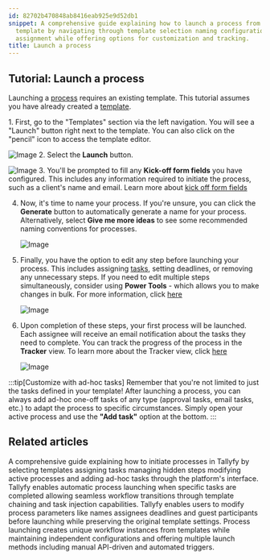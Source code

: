 ```yaml
---
id: 82702b470848ab8416eab925e9d52db1
snippet: A comprehensive guide explaining how to launch a process from an existing
  template by navigating through template selection naming configuration and task
  assignment while offering options for customization and tracking.
title: Launch a process
---
```



## Tutorial: Launch a process

Launching a [process](/products/pro/tracking-and-tasks/processes/) requires an existing template. This tutorial assumes you have already created a [template](/products/pro/tutorials/your-first-template/).

<Steps>
1. First, go to the "Templates" section via the left navigation. You will see a "Launch" button right next to the template. You can also click on the "pencil" icon to access the template editor.

   ![Image](https://screenshots.tallyfy.com/tallyfy%2Fpro%2Fdesktop-light-open-edit-mode-template.png)
2. Select the **Launch** button.

   ![Image](https://screenshots.tallyfy.com/tallyfy%2Fpro%2Fdesktop-light-click-launchprocess-from-template-view.png)
3. You'll be prompted to fill any **Kick-off form fields** you have configured. This includes any information required to initiate the process, such as a client's name and email. Learn more about [kick off form fields](/products/pro/launching/triggers/kick-off-forms/)

4. Now, it's time to name your process. If you're unsure, you can click the **Generate** button to automatically generate a name for your process. Alternatively, select **Give me more ideas** to see some recommended naming conventions for processes.

   ![Image](https://screenshots.tallyfy.com/tallyfy%2Fpro%2Fdesktop-light-name-process-before-launch.png)
5. Finally, you have the option to edit any step before launching your process. This includes assigning [tasks](/products/pro/tracking-and-tasks/tasks/), setting deadlines, or removing any unnecessary steps. If you need to edit multiple steps simultaneously, consider using **Power Tools** - which allows you to make changes in bulk. For more information, click [here](/products/pro/documenting/templates/how-can-power-tools-enhance-my-tallyfy-experience/)

   ![Image](https://screenshots.tallyfy.com/tallyfy%2Fpro%2Fdesktop-light-edit-process-before-launch1.png)
6. Upon completion of these steps, your first process will be launched. Each assignee will receive an email notification about the tasks they need to complete. You can track the progress of the process in the **Tracker** view. To learn more about the Tracker view, click [here](/products/pro/tracking-and-tasks/tracker-view/how-can-i-manage-and-track-my-processes-on-tallyfy/)

   ![Image](https://screenshots.tallyfy.com/tallyfy%2Fpro%2Fdesktop-light-showcase-tracker-tab.png)
</Steps>

:::tip[Customize with ad-hoc tasks]
Remember that you're not limited to just the tasks defined in your template! After launching a process, you can always add ad-hoc one-off tasks of any type (approval tasks, email tasks, etc.) to adapt the process to specific circumstances. Simply open your active process and use the **"Add task"** option at the bottom.
:::


## Related articles
<CardGrid>
<LinkTitleCard header="<b>Launching > Launch manually</b>" href="/products/pro/launching/how-can-i-launch-a-process-in-tallyfy/" > A comprehensive guide explaining how to initiate processes in Tallyfy by selecting templates assigning tasks managing hidden steps modifying active processes and adding ad-hoc tasks through the platform's interface. </LinkTitleCard>
<LinkTitleCard header="<b>Launching > Launch another process when a task is completed</b>" href="/products/pro/launching/launch-process-when-task-is-completed/" > Tallyfy enables automatic process launching when specific tasks are completed allowing seamless workflow transitions through template chaining and task injection capabilities. </LinkTitleCard>
<LinkTitleCard header="<b>Launching > Edit before launch</b>" href="/products/pro/launching/how-can-i-edit-a-process-before-launching/" > Tallyfy enables users to modify process parameters like names assignees deadlines and guest participants before launching while preserving the original template settings. </LinkTitleCard>
<LinkTitleCard header="<b>Pro > Launching</b>" href="/products/pro/launching/" > Process launching creates unique workflow instances from templates while maintaining independent configurations and offering multiple launch methods including manual API-driven and automated triggers. </LinkTitleCard>
</CardGrid>